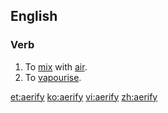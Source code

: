 ==English==

===Verb===
{{en-verb|aerifies|aerifying|aerified|aerified}}

# To [[mix]] with [[air]].
# To [[vapourise]].

[[et:aerify]]
[[ko:aerify]]
[[vi:aerify]]
[[zh:aerify]]